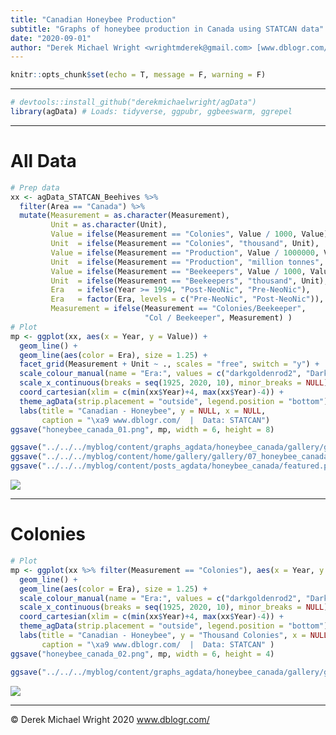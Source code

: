```yaml
---
title: "Canadian Honeybee Production"
subtitle: "Graphs of honeybee production in Canada using STATCAN data"
date: "2020-09-01"
author: "Derek Michael Wright <wrightmderek@gmail.com> [www.dblogr.com/](https://dblogr.netlify.com/) [-Image Gallery-](https://dblogr.netlify.app/graphs_agdata/honeybee_canada/)"
---
```


```r
knitr::opts_chunk$set(echo = T, message = F, warning = F)
```

---

```r
# devtools::install_github("derekmichaelwright/agData")
library(agData) # Loads: tidyverse, ggpubr, ggbeeswarm, ggrepel
```

---

# All Data

```r
# Prep data
xx <- agData_STATCAN_Beehives %>%
  filter(Area == "Canada") %>%
  mutate(Measurement = as.character(Measurement),
         Unit = as.character(Unit),
         Value = ifelse(Measurement == "Colonies", Value / 1000, Value),
         Unit  = ifelse(Measurement == "Colonies", "thousand", Unit),
         Value = ifelse(Measurement == "Production", Value / 1000000, Value),
         Unit  = ifelse(Measurement == "Production", "million tonnes", Unit),
         Value = ifelse(Measurement == "Beekeepers", Value / 1000, Value),
         Unit  = ifelse(Measurement == "Beekeepers", "thousand", Unit),
         Era   = ifelse(Year >= 1994, "Post-NeoNic", "Pre-NeoNic"),
         Era   = factor(Era, levels = c("Pre-NeoNic", "Post-NeoNic")),
         Measurement = ifelse(Measurement == "Colonies/Beekeeper", 
                              "Col / Beekeeper", Measurement) )
# Plot
mp <- ggplot(xx, aes(x = Year, y = Value)) + 
  geom_line() + 
  geom_line(aes(color = Era), size = 1.25) +
  facet_grid(Measurement + Unit ~ ., scales = "free", switch = "y") +
  scale_colour_manual(name = "Era:", values = c("darkgoldenrod2", "Dark Green")) +
  scale_x_continuous(breaks = seq(1925, 2020, 10), minor_breaks = NULL) + 
  coord_cartesian(xlim = c(min(xx$Year)+4, max(xx$Year)-4)) +
  theme_agData(strip.placement = "outside", legend.position = "bottom") + 
  labs(title = "Canadian - Honeybee", y = NULL, x = NULL,
       caption = "\xa9 www.dblogr.com/  |  Data: STATCAN")
ggsave("honeybee_canada_01.png", mp, width = 6, height = 8)
```

```r
ggsave("../../../myblog/content/graphs_agdata/honeybee_canada/gallery/gallery/honeybee_canada_01.png", mp, width = 6, height = 8)
ggsave("../../../myblog/content/home/gallery/gallery/07_honeybee_canada_01.png", mp, width = 6, height = 8)
ggsave("../../../myblog/content/posts_agdata/honeybee_canada/featured.png", mp, width = 6, height = 8)
```

![](honeybee_canada_01.png)

---

# Colonies

```r
# Plot
mp <- ggplot(xx %>% filter(Measurement == "Colonies"), aes(x = Year, y = Value)) + 
  geom_line() + 
  geom_line(aes(color = Era), size = 1.25) +
  scale_colour_manual(name = "Era:", values = c("darkgoldenrod2", "Dark Green")) +
  scale_x_continuous(breaks = seq(1925, 2020, 10), minor_breaks = NULL) + 
  coord_cartesian(xlim = c(min(xx$Year)+4, max(xx$Year)-4)) +
  theme_agData(strip.placement = "outside", legend.position = "bottom") + 
  labs(title = "Canadian - Honeybee", y = "Thousand Colonies", x = NULL,
       caption = "\xa9 www.dblogr.com/  |  Data: STATCAN" )
ggsave("honeybee_canada_02.png", mp, width = 6, height = 4)
```

```r
ggsave("../../../myblog/content/graphs_agdata/honeybee_canada/gallery/gallery/honeybee_canada_02.png", mp, width = 6, height = 4)
```

![](honeybee_canada_02.png)

---

&copy; Derek Michael Wright 2020 [www.dblogr.com/](https://dblogr.netlify.com/)